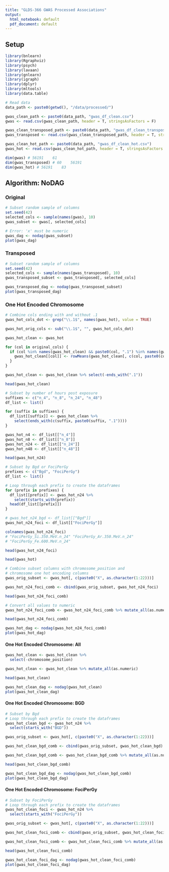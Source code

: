 ```yaml
---
title: "GLDS-366 GWAS Processed Associations"
output:
  html_notebook: default
  pdf_document: default
---
```


## Setup 

```r
library(bnlearn)
library(Rgraphviz)
library(psych)
library(lavaan)
library(gnlearn)
library(igraph)
library(dplyr)
library(mltools)
library(data.table)
```

```r
# Read data
data_path <- paste0(getwd(), "/data/processed/")

gwas_clean_path <- paste0(data_path, "gwas_df_clean.csv")
gwas <- read.csv(gwas_clean_path, header = T, stringsAsFactors = F)

gwas_clean_transposed_path <- paste0(data_path, "gwas_df_clean_transposed.csv")
gwas_transposed <- read.csv(gwas_clean_transposed_path, header = T, stringsAsFactors = F)

gwas_clean_hot_path <- paste0(data_path, "gwas_df_clean_hot.csv")
gwas_hot <- read.csv(gwas_clean_hot_path, header = T, stringsAsFactors = F)
```

```r
dim(gwas) # 56191    61
dim(gwas_transposed) # 60    56191
dim(gwas_hot) # 56191    83
```

## Algorithm: NoDAG

### Original

```r
# Subset random sample of columns
set.seed(42)
selected_cols <- sample(names(gwas), 10)
gwas_subset <- gwas[, selected_cols]
```

```r
# Error: 'x' must be numeric
gwas_dag <- nodag(gwas_subset)
plot(gwas_dag)
```

### Transposed

```r
# Subset random sample of columns
set.seed(42)
selected_cols <- sample(names(gwas_transposed), 10)
gwas_transposed_subset <- gwas_transposed[, selected_cols]
```

```r
gwas_transposed_dag <- nodag(gwas_transposed_subset)
plot(gwas_transposed_dag)
```

### One Hot Encoded Chromosome

```r
# Combine cols ending with and without .1
gwas_hot_cols_dot <- grep("\\.1$", names(gwas_hot), value = TRUE)

gwas_hot_orig_cols <- sub("\\.1$", "", gwas_hot_cols_dot)

gwas_hot_clean <- gwas_hot

for (col in original_cols) {
  if (col %in% names(gwas_hot_clean) && paste0(col, ".1") %in% names(gwas_hot_clean)) {
    gwas_hot_clean[[col]] <- rowMeans(gwas_hot_clean[, c(col, paste0(col, ".1"))], na.rm = TRUE)
  }
}

gwas_hot_clean <- gwas_hot_clean %>% select(-ends_with(".1"))

head(gwas_hot_clean)
```

```r
# Subset by number of hours post exposure
suffixes <- c("n_4", "n_8", "n_24", "n_48")
df_list <- list()

for (suffix in suffixes) {
  df_list[[suffix]] <- gwas_hot_clean %>%
    select(ends_with(c(suffix, paste0(suffix, ".1"))))
}

gwas_hot_n4 <- df_list[["n_4"]]
gwas_hot_n8 <- df_list[["n_8"]]
gwas_hot_n24 <- df_list[["n_24"]]
gwas_hot_n48 <- df_list[["n_48"]]

head(gwas_hot_n24)
```

```r
# Subset by Bgd or FociPerGy
prefixes <- c("Bgd", "FociPerGy")
df_list <- list()

# Loop through each prefix to create the dataframes
for (prefix in prefixes) {
  df_list[[prefix]] <- gwas_hot_n24 %>%
    select(starts_with(prefix))
  head(df_list[[prefix]])
}

# gwas_hot_n24_bgd <- df_list[["Bgd"]]
gwas_hot_n24_foci <- df_list[["FociPerGy"]]

colnames(gwas_hot_n24_foci)
# "FociPerGy_Si.350.MeV.n_24" "FociPerGy_Ar.350.MeV.n_24"
# "FociPerGy_Fe.600.MeV.n_24"

head(gwas_hot_n24_foci)

head(gwas_hot)
```

```r
# Combine subset columns with chromosome_position and
# chromosome one hot encoding columns
gwas_orig_subset <- gwas_hot[, c(paste0("X", as.character(1:22)))]

gwas_hot_n24_foci_comb <- cbind(gwas_orig_subset, gwas_hot_n24_foci)

head(gwas_hot_n24_foci_comb)
```

```r
# Convert all values to numeric
gwas_hot_n24_foci_comb <- gwas_hot_n24_foci_comb %>% mutate_all(as.numeric)

head(gwas_hot_n24_foci_comb)
```

```r
gwas_hot_dag <- nodag(gwas_hot_n24_foci_comb)
plot(gwas_hot_dag)
```

#### One Hot Encoded Chromosome: All

```r
gwas_hot_clean <- gwas_hot_clean %>%
  select(-chromosome_position)

gwas_hot_clean <- gwas_hot_clean %>% mutate_all(as.numeric)

head(gwas_hot_clean)
```

```r
gwas_hot_clean_dag <- nodag(gwas_hot_clean)
plot(gwas_hot_clean_dag)
```

#### One Hot Encoded Chromosome: BGD

```r
# Subset by Bgd
# Loop through each prefix to create the dataframes
gwas_hot_clean_bgd <- gwas_hot_n24 %>%
  select(starts_with("BGD"))

gwas_orig_subset <- gwas_hot[, c(paste0("X", as.character(1:22)))]

gwas_hot_clean_bgd_comb <- cbind(gwas_orig_subset, gwas_hot_clean_bgd)

gwas_hot_clean_bgd_comb <- gwas_hot_clean_bgd_comb %>% mutate_all(as.numeric)

head(gwas_hot_clean_bgd_comb)
```

```r
gwas_hot_clean_bgd_dag <- nodag(gwas_hot_clean_bgd_comb)
plot(gwas_hot_clean_bgd_dag)
```

#### One Hot Encoded Chromosome: FociPerGy

```r
# Subset by FociPerGy
# Loop through each prefix to create the dataframes
gwas_hot_clean_foci <- gwas_hot_n24 %>%
  select(starts_with("FociPerGy"))

gwas_orig_subset <- gwas_hot[, c(paste0("X", as.character(1:22)))]

gwas_hot_clean_foci_comb <- cbind(gwas_orig_subset, gwas_hot_clean_foci)

gwas_hot_clean_foci_comb <- gwas_hot_clean_foci_comb %>% mutate_all(as.numeric)

head(gwas_hot_clean_foci_comb)
```

```r
gwas_hot_clean_foci_dag <- nodag(gwas_hot_clean_foci_comb)
plot(gwas_hot_clean_foci_dag)
```